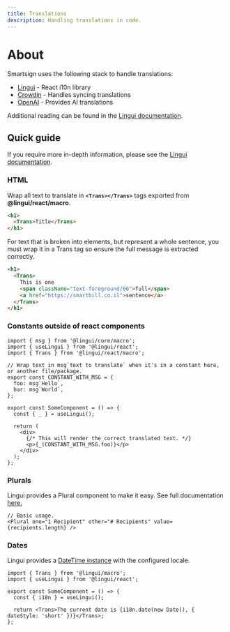 ```yaml
---
title: Translations
description: Handling translations in code.
---
```


# About

Smartsign uses the following stack to handle translations:

- [Lingui](https://lingui.dev/) - React i10n library
- [Crowdin](https://crowdin.com/) - Handles syncing translations
- [OpenAI](https://openai.com/) - Provides AI translations

Additional reading can be found in the [Lingui documentation](https://lingui.dev/introduction).

## Quick guide

If you require more in-depth information, please see the [Lingui documentation](https://lingui.dev/introduction).

### HTML

Wrap all text to translate in **`<Trans></Trans>`** tags exported from **@lingui/react/macro**.

```html
<h1>
  <Trans>Title</Trans>
</h1>
```

For text that is broken into elements, but represent a whole sentence, you must wrap it in a Trans tag so ensure the full message is extracted correctly.

```html
<h1>
  <Trans>
    This is one
    <span className="text-foreground/60">full</span>
    <a href="https://smartbill.co.il">sentence</a>
  </Trans>
</h1>
```

### Constants outside of react components

```tsx
import { msg } from '@lingui/core/macro';
import { useLingui } from '@lingui/react';
import { Trans } from '@lingui/react/macro';

// Wrap text in msg`text to translate` when it's in a constant here, or another file/package.
export const CONSTANT_WITH_MSG = {
  foo: msg`Hello`,
  bar: msg`World`,
};

export const SomeComponent = () => {
  const { _ } = useLingui();

  return (
    <div>
      {/* This will render the correct translated text. */}
      <p>{_(CONSTANT_WITH_MSG.foo)}</p>
    </div>
  );
};
```

### Plurals

Lingui provides a Plural component to make it easy. See full documentation [here.](https://lingui.dev/ref/macro#plural-1)

```tsx
// Basic usage.
<Plural one="1 Recipient" other="# Recipients" value={recipients.length} />
```

### Dates

Lingui provides a [DateTime instance](https://lingui.dev/ref/core#i18n.date) with the configured locale.

```tsx
import { Trans } from '@lingui/macro';
import { useLingui } from '@lingui/react';

export const SomeComponent = () => {
  const { i18n } = useLingui();

  return <Trans>The current date is {i18n.date(new Date(), { dateStyle: 'short' })}</Trans>;
};
```
